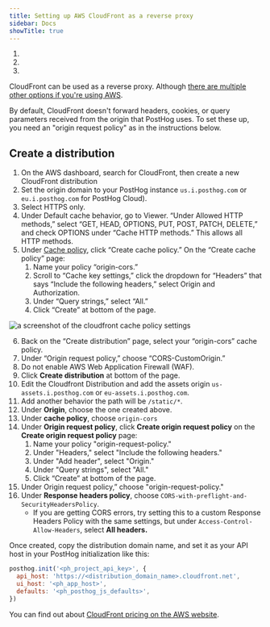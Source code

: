 ```yaml
---
title: Setting up AWS CloudFront as a reverse proxy
sidebar: Docs
showTitle: true
---
```



<CalloutBox icon="IconWarning" title="Warning" type="fyi">

  1. <ProxyWarning />
  2. <RegionWarning />
  3. <ProxyPathNamesWarning />

</CalloutBox>

CloudFront can be used as a reverse proxy. Although [there are multiple other options if you're using AWS](https://aws.amazon.com/blogs/architecture/serving-content-using-fully-managed-reverse-proxy-architecture/).

By default, CloudFront doesn't forward headers, cookies, or query parameters received from the origin that PostHog uses. To set these up, you need an "origin request policy" as in the instructions below.

## Create a distribution

1. On the AWS dashboard, search for CloudFront, then create a new CloudFront distribution
2. Set the origin domain to your PostHog instance `us.i.posthog.com` or `eu.i.posthog.com` for PostHog Cloud).
3. Select HTTPS only.
4. Under Default cache behavior, go to Viewer. “Under Allowed HTTP methods,” select “GET, HEAD, OPTIONS, PUT, POST, PATCH, DELETE,” and check OPTIONS under “Cache HTTP methods.” This allows all HTTP methods.
5. Under [Cache policy](https://docs.aws.amazon.com/AmazonCloudFront/latest/DeveloperGuide/controlling-origin-requests.html#origin-request-create-origin-request-policy), click “Create cache policy.” On the “Create cache policy” page:
    1. Name your policy “origin-cors.” 
    2. Scroll to “Cache key settings,” click the dropdown for “Headers” that says “Include the following headers,” select Origin and Authorization. 
    3. Under “Query strings,” select “All.”
    4. Click “Create” at bottom of the page.


<img src={diagram} alt="a screenshot of the cloudfront cache policy settings" />

6. Back on the “Create distribution” page, select your “origin-cors” cache policy.
7. Under “Origin request policy,” choose “CORS-CustomOrigin.”
8. Do not enable AWS Web Application Firewall (WAF).
9. Click **Create distribution** at bottom of the page.
10. Edit the Cloudfront Distribution and add the assets origin `us-assets.i.posthog.com` or `eu-assets.i.posthog.com`.
11. Add another behavior the path will be `/static/*`.
12. Under **Origin**, choose the one created above.
13. Under **cache policy**, choose `origin-cors`
14. Under **Origin request policy**, click **Create origin request policy** on the **Create origin request policy** page:
    1. Name your policy "origin-request-policy."
    2. Under "Headers," select "Include the following headers."
    3. Under "Add header", select "Origin."
    4. Under "Query strings", select "All."
    5. Click “Create” at bottom of the page.
15. Under Origin request policy,” choose "origin-request-policy."
16. Under **Response headers policy**, choose `CORS-with-preflight-and-SecurityHeadersPolicy`.
    - If you are getting CORS errors, try setting this to a custom Response Headers Policy with the same settings, but under `Access-Control-Allow-Headers`, select **All headers.**

Once created, copy the distribution domain name, and set it as your API host in your PostHog initialization like this:

```js
posthog.init('<ph_project_api_key>', {
  api_host: 'https://<distribution_domain_name>.cloudfront.net',
  ui_host: '<ph_app_host>',
  defaults: '<ph_posthog_js_defaults>',
})
```

You can find out about [CloudFront pricing on the AWS website](https://aws.amazon.com/cloudfront/pricing/).
